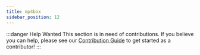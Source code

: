 ```yaml
---
title: mp4box
sidebar_position: 12
---
```


:::danger Help Wanted
This section is in need of contributions. If you believe you can help, please see our [Contribution Guide](../contribution-guide.mdx) to get started as a contributor!
:::